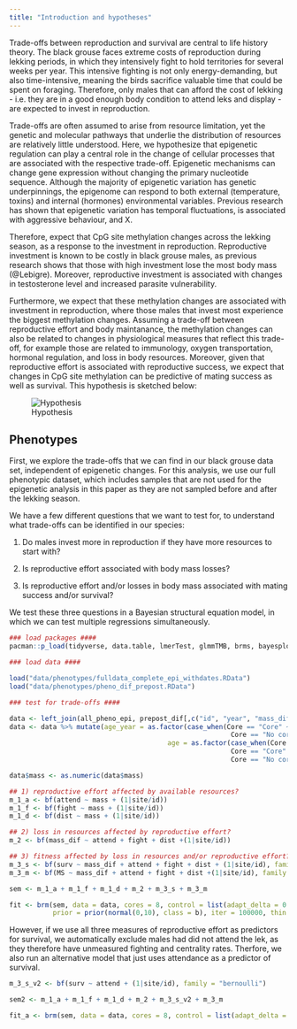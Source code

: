 ```yaml
---
title: "Introduction and hypotheses"
---
```


Trade-offs between reproduction and survival are central to life history theory. The black grouse faces extreme costs of reproduction during lekking periods, in which they intensively fight to hold territories for several weeks per year. This intensive fighting is not only energy-demanding, but also time-intensive, meaning the birds sacrifice valuable time that could be spent on foraging. Therefore, only males that can afford the cost of lekking - i.e. they are in a good enough body condition to attend leks and display - are expected to invest in reproduction.

Trade-offs are often assumed to arise from resource limitation, yet the genetic and molecular pathways that underlie the distribution of resources are relatively little understood. Here, we hypothesize that epigenetic regulation can play a central role in the change of cellular processes that are associated with the respective trade-off. Epigenetic mechanisms can change gene expression without changing the primary nucleotide sequence. Although the majority of epigenetic variation has genetic underpinnings, the epigenome can respond to both external (temperature, toxins) and internal (hormones) environmental variables. Previous research has shown that epigenetic variation has temporal fluctuations, is associated with aggressive behaviour, and X.

Therefore, expect that CpG site methylation changes across the lekking season, as a response to the investment in reproduction. Reproductive investment is known to be costly in black grouse males, as previous research shows that those with high investment lose the most body mass (@Lebigre). Moreover, reproductive investment is associated with changes in testosterone level and increased parasite vulnerability.

Furthermore, we expect that these methylation changes are associated with investment in reproduction, where those males that invest most experience the biggest methylation changes. Assuming a trade-off between reproductive effort and body maintanance, the methylation changes can also be related to changes in physiological measures that reflect this trade-off, for example those are related to immunology, oxygen transportation, hormonal regulation, and loss in body resources. Moreover, given that reproductive effort is associated with reproductive success, we expect that changes in CpG site methylation can be predictive of mating success as well as survival. This hypothesis is sketched below:

![Hypothesis](../plots/flowcharts/hypothesis.png)

## Phenotypes

First, we explore the trade-offs that we can find in our black grouse data set, independent of epigenetic changes. For this analysis, we use our full phenotypic dataset, which includes samples that are not used for the epigenetic analysis in this paper as they are not sampled before and after the lekking season.

We have a few different questions that we want to test for, to understand what trade-offs can be identified in our species:

1.  Do males invest more in reproduction if they have more resources to start with?

2.  Is reproductive effort associated with body mass losses?

3.  Is reproductive effort and/or losses in body mass associated with mating success and/or survival?

We test these three questions in a Bayesian structural equation model, in which we can test multiple regressions simultaneously.

```r
### load packages ####
pacman::p_load(tidyverse, data.table, lmerTest, glmmTMB, brms, bayesplot)

### load data ####

load("data/phenotypes/fulldata_complete_epi_withdates.RData")
load("data/phenotypes/pheno_dif_prepost.RData")

### test for trade-offs ####

data <- left_join(all_pheno_epi, prepost_dif[,c("id", "year", "mass_dif", "microf_dif", "trypa_dif", "ig_dif", "hct_dif")], by = c("year", "id"))
data <- data %>% mutate(age_year = as.factor(case_when(Core == "Core" ~ year - born,
                                                        Core == "No core" ~ NA)),
                                        age = as.factor(case_when(Core == "Core" & (year - born > 1) ~ "Adult",
                                                        Core == "Core" & (year - born == 1) ~ "Yearling",
                                                        Core == "No core" ~ "Adult")))

data$mass <- as.numeric(data$mass)    

## 1) reproductive effort affected by available resources?
m_1_a <- bf(attend ~ mass + (1|site/id))
m_1_f <- bf(fight ~ mass + (1|site/id))
m_1_d <- bf(dist ~ mass + (1|site/id))

## 2) loss in resources affected by reproductive effort?
m_2 <- bf(mass_dif ~ attend + fight + dist +(1|site/id))

## 3) fitness affected by loss in resources and/or reproductive effort?
m_3_s <- bf(surv ~ mass_dif + attend + fight + dist + (1|site/id), family = "bernoulli")
m_3_m <- bf(MS ~ mass_dif + attend + fight + dist +(1|site/id), family = "poisson")

sem <- m_1_a + m_1_f + m_1_d + m_2 + m_3_s + m_3_m

fit <- brm(sem, data = data, cores = 8, control = list(adapt_delta = 0.99, max_treedepth = 15),
           prior = prior(normal(0,10), class = b), iter = 100000, thin = 1000, warmup = 50000)

```

However, if we use all three measures of reproductive effort as predictors for survival, we automatically exclude males had did not attend the lek, as they therefore have unmeasured fighting and centrality rates. Therfore, we also run an alternative model that just uses attendance as a predictor of survival.

```r
m_3_s_v2 <- bf(surv ~ attend + (1|site/id), family = "bernoulli")

sem2 <- m_1_a + m_1_f + m_1_d + m_2 + m_3_s_v2 + m_3_m

fit_a <- brm(sem, data = data, cores = 8, control = list(adapt_delta = 0.99, max_treedepth = 15), prior = prior(normal(0,10), class = b), iter = 100000, thin = 1000, warmup = 50000)

```
